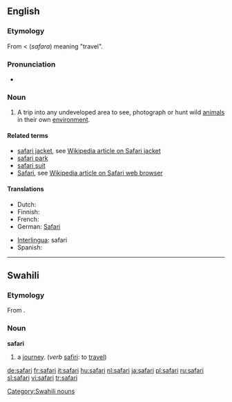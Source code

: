 ==English==

===Etymology===
From {{etyl|sw}} {{term|safari|lang=sw}} < {{etyl|ar}} {{Arab|[[سفر]]}} (''safara'') meaning "travel".

===Pronunciation===
* {{rhymes|ɑːri}}

===Noun===
{{en-noun}}

# A trip into any undeveloped area to see, photograph or hunt wild [[animal]]s in their own [[environment]].

====Related terms====
* [[safari jacket]], see [[w:Safari jacket|Wikipedia article on Safari jacket]]
* [[safari park]]
* [[safari suit]]
* [[Safari]], see [[w:Safari (web browser)|Wikipedia article on Safari web browser]]

====Translations====
{{top}}
* Dutch: {{t|nl|safari}}
* Finnish: {{t|fi|safari}}
* French: {{t|fr|safari|m}}
* German: [[Safari]] {{f}}
{{mid}}
* [[Interlingua]]: safari
* Spanish: {{t|es|safari|m}}
{{bottom}}

----

==Swahili==

===Etymology===
From {{etyl|ar|sw}} {{Arab|[[سفر]]}}.

===Noun===
'''safari'''

# a [[journey]]. (''verb'' [[safiri]]: to [[travel]])

[[Category:Swahili nouns]]

[[de:safari]]
[[fr:safari]]
[[it:safari]]
[[hu:safari]]
[[nl:safari]]
[[ja:safari]]
[[pl:safari]]
[[ru:safari]]
[[sl:safari]]
[[vi:safari]]
[[tr:safari]]